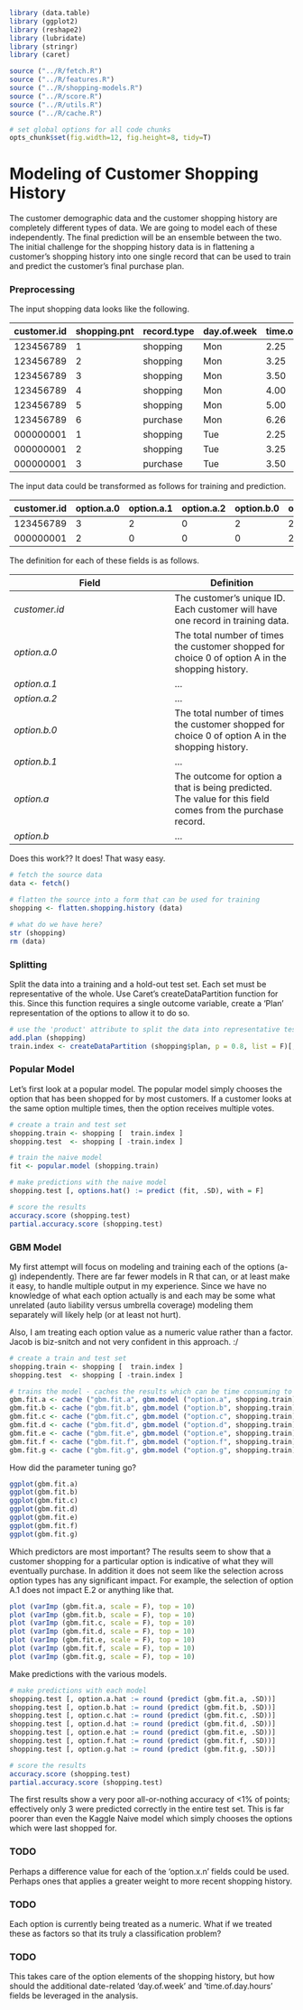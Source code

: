 ```r

library (data.table)
library (ggplot2)
library (reshape2)
library (lubridate)
library (stringr)
library (caret)

source ("../R/fetch.R")
source ("../R/features.R")
source ("../R/shopping-models.R")
source ("../R/score.R")
source ("../R/utils.R")
source ("../R/cache.R")

# set global options for all code chunks
opts_chunk$set(fig.width=12, fig.height=8, tidy=T)
```

Modeling of Customer Shopping History
========================================================

The customer demographic data and the customer shopping history are completely different types of data.  We are going to model each of these independently.  The final prediction will be an ensemble between the two.  The initial challenge for the shopping history data is in flattening a customer's shopping history into one single record that can be used to train and predict the customer's final purchase plan.  

### Preprocessing

The input shopping data looks like the following.

| customer.id | shopping.pnt | record.type | day.of.week | time.of.day.hours | option.a | option.b | ... |
| ----------- | ------------ | ----------- | ----------- | ----------------- | -------- | -------- | ----|                                                 
| 123456789   | 1            | shopping    | Mon         | 2.25              | 0        | 1        |     |
| 123456789   | 2            | shopping    | Mon         | 3.25              | 0        | 1        |     |
| 123456789   | 3            | shopping    | Mon         | 3.50              | 1        | 2        |     |
| 123456789   | 4            | shopping    | Mon         | 4.00              | 1        | 2        |     |
| 123456789   | 5            | shopping    | Mon         | 5.00              | 0        | 2        |     |
| 123456789   | 6            | purchase    | Mon         | 6.26              | 0        | 2        |     |
| 000000001   | 1            | shopping    | Tue         | 2.25              | 0        | 1        |     |
| 000000001   | 2            | shopping    | Tue         | 3.25              | 0        | 1        |     |
| 000000001   | 3            | purchase    | Tue         | 3.50              | 1        | 2        |     |

The input data could be transformed as follows for training and prediction.

| customer.id | option.a.0 | option.a.1 | option.a.2 | option.b.0 | option.b.1 | option.a | option.b | ... | 
| ----------- | ---------- | ---------- | ---------- | ---------- | ---------- | -------- | -------- | --- |
| 123456789   | 3          | 2          | 0          | 2          | 2          | 0        | 2        |     |
| 000000001   | 2          | 0          | 0          | 0          | 2          | 1        | 2        |     |

The definition for each of these fields is as follows.

| Field         | Definition 
| ------------- | ---------- 
| *customer.id* | The customer's unique ID.  Each customer will have one record in training data.       
| *option.a.0*  | The total number of times the customer shopped for choice 0 of option A in the shopping history.
| *option.a.1*  | ...
| *option.a.2*  | ...
| *option.b.0*  | The total number of times the customer shopped for choice 0 of option A in the shopping history.
| *option.b.1*  | ...
| *option.a*    | The outcome for option a that is being predicted.  The value for this field comes from the purchase record.
| *option.b*    | ...

Does this work??  It does!  That wasy easy.

```r

# fetch the source data
data <- fetch()

# flatten the source into a form that can be used for training
shopping <- flatten.shopping.history (data)

# what do we have here?
str (shopping)
rm (data)
```

### Splitting

Split the data into a training and a hold-out test set.  Each set must be representative of the whole.  Use Caret's createDataPartition function for this.  Since this function requires a single outcome variable, create a 'Plan' representation of the options to allow it to do so.

```r

# use the 'product' attribute to split the data into representative test/train sets
add.plan (shopping)
train.index <- createDataPartition (shopping$plan, p = 0.8, list = F)[,1]

```

### Popular Model

Let's first look at a popular model.  The popular model simply chooses the option that has been shopped for by most
customers.  If a customer looks at the same option multiple times, then the option receives multiple votes.

```r

# create a train and test set
shopping.train <- shopping [  train.index ]
shopping.test  <- shopping [ -train.index ]

# train the naive model
fit <- popular.model (shopping.train)

# make predictions with the naive model
shopping.test [, options.hat() := predict (fit, .SD), with = F]

```

```r
# score the results
accuracy.score (shopping.test)
partial.accuracy.score (shopping.test)

```

### GBM Model

My first attempt will focus on modeling and training each of the options (a-g) independently.  There are far fewer models in R that can, or at least make it easy, to handle multiple output in my experience.  Since we have no knowledge of what each option actually is and each may be some what unrelated (auto liability versus umbrella coverage) modeling them separately will likely help (or at least not hurt).

Also, I am treating each option value as a numeric value rather than a factor.  Jacob is biz-snitch and not very confident in this approach. :/

```r

# create a train and test set
shopping.train <- shopping [  train.index ]
shopping.test  <- shopping [ -train.index ]

# trains the model - caches the results which can be time consuming to compute
gbm.fit.a <- cache ("gbm.fit.a", gbm.model ("option.a", shopping.train))
gbm.fit.b <- cache ("gbm.fit.b", gbm.model ("option.b", shopping.train))
gbm.fit.c <- cache ("gbm.fit.c", gbm.model ("option.c", shopping.train))
gbm.fit.d <- cache ("gbm.fit.d", gbm.model ("option.d", shopping.train))
gbm.fit.e <- cache ("gbm.fit.e", gbm.model ("option.e", shopping.train))
gbm.fit.f <- cache ("gbm.fit.f", gbm.model ("option.f", shopping.train))
gbm.fit.g <- cache ("gbm.fit.g", gbm.model ("option.g", shopping.train))
```

How did the parameter tuning go?

```r
ggplot(gbm.fit.a)
ggplot(gbm.fit.b)
ggplot(gbm.fit.c)
ggplot(gbm.fit.d)
ggplot(gbm.fit.e)
ggplot(gbm.fit.f)
ggplot(gbm.fit.g)
```

Which predictors are most important?  The results seem to show that a customer shopping for a particular option is indicative of what they will eventually purchase.  In addition it does not seem like the selection across option types has any significant impact.  For example, the selection of option A.1 does not impact E.2 or anything like that.

```r
plot (varImp (gbm.fit.a, scale = F), top = 10)
plot (varImp (gbm.fit.b, scale = F), top = 10)
plot (varImp (gbm.fit.c, scale = F), top = 10)
plot (varImp (gbm.fit.d, scale = F), top = 10)
plot (varImp (gbm.fit.e, scale = F), top = 10)
plot (varImp (gbm.fit.f, scale = F), top = 10)
plot (varImp (gbm.fit.g, scale = F), top = 10)
```

Make predictions with the various models.

```r

# make predictions with each model
shopping.test [, option.a.hat := round (predict (gbm.fit.a, .SD))]
shopping.test [, option.b.hat := round (predict (gbm.fit.b, .SD))]
shopping.test [, option.c.hat := round (predict (gbm.fit.c, .SD))]
shopping.test [, option.d.hat := round (predict (gbm.fit.d, .SD))]
shopping.test [, option.e.hat := round (predict (gbm.fit.e, .SD))]
shopping.test [, option.f.hat := round (predict (gbm.fit.f, .SD))]
shopping.test [, option.g.hat := round (predict (gbm.fit.g, .SD))]
```

```r
# score the results
accuracy.score (shopping.test)
partial.accuracy.score (shopping.test)
```

The first results show a very poor all-or-nothing accuracy of <1% of points;  effectively only 3 were predicted correctly in the entire test set.  This is far poorer than even the Kaggle Naive model which simply chooses the options which were last shopped for.  

### TODO

Perhaps a difference value for each of the 'option.x.n' fields could be used.  Perhaps ones that applies a greater weight to more recent shopping history.

### TODO 

Each option is currently being treated as a numeric.  What if we treated these as factors so that its truly a classification problem?  

### TODO 

This takes care of the option elements of the shopping history, but how should the additional date-related 'day.of.week' and 'time.of.day.hours' fields be leveraged in the analysis.







